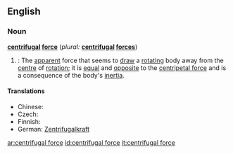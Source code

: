==English==

{{wikipedia}}
===Noun===
'''[[centrifugal]] [[force]]'''  (''plural:'' '''[[centrifugal]] [[forces]]''')
# {{physics}}: The [[apparent]] force that seems to [[draw]] a [[rotating]] body away from the [[centre]] of [[rotation]]; it is [[equal]] and [[opposite]] to the [[centripetal force]] and is a consequence of the body's [[inertia]].

====Translations====
{{top}}
* Chinese: {{t|cmn|離心力|sc=Hani|xs=Mandarin}}
* Czech: {{t-|cs|odstředivá síla|f}}
* Finnish: {{t-|fi|keskipakoisvoima}}
* German: [[Zentrifugalkraft]] {{f}}
{{mid}}
{{bottom}}

[[ar:centrifugal force]]
[[id:centrifugal force]]
[[it:centrifugal force]]